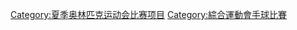 {{catmore}}
{{Commonscat|Handball at the Olympics}}

[[Category:夏季奥林匹克运动会比赛项目|Category:夏季奥林匹克运动会比赛项目]]
[[Category:綜合運動會手球比賽|Category:綜合運動會手球比賽]]